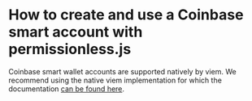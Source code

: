
<VersionWarning version="0.2" />

# How to create and use a Coinbase smart account with permissionless.js

Coinbase smart wallet accounts are supported natively by viem. We recommend using the native viem implementation for which the documentation [can be found here](https://viem.sh/account-abstraction/accounts/smart/toCoinbaseSmartAccount).